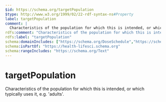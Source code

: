 ```yaml
---
$id: https://schema.org/targetPopulation
$type: http://www.w3.org/1999/02/22-rdf-syntax-ns#Property
label: targetPopulation
comment: |
  Characteristics of the population for which this is intended, or which typically uses it, e.g. 'adults'.
rdfs:comment: "Characteristics of the population for which this is intended, or which typically uses it, e.g. 'adults'."
rdfs:label: "targetPopulation"
schema:domainIncludes: ["https://schema.org/DoseSchedule","https://schema.org/DietarySupplement"]
schema:isPartOf: "https://health-lifesci.schema.org"
schema:rangeIncludes: "https://schema.org/Text"
---
```


# targetPopulation

Characteristics of the population for which this is intended, or which typically uses it, e.g. 'adults'.

